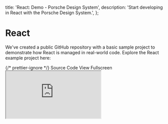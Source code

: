 
  title: 'React: Demo - Porsche Design System',
  description: 'Start developing in React with the Porsche Design System.',
};

# React

<TableOfContents headings={[]} />

We've created a public GitHub repository with a basic sample project to demonstrate how React is managed in real-world
code. Explore the React example project here:

<div className="flex flex-wrap gap-static-md mt-fluid-lg">
  <PLinkPure icon="external">
    {/* prettier-ignore */}
    <Link href="https://github.com/porsche-design-system/examples/tree/main/frameworks/react">Source Code</Link>
  </PLinkPure>
  <PLinkPure icon="external">
    <Link href="https://porsche-design-system.github.io/examples/react">View Fullscreen</Link>
  </PLinkPure>
</div>

<iframe
  className="my-fluid-md w-full aspect-3/2 rounded-lg shadow-high"
  title="React: Demo application"
  src="https://porsche-design-system.github.io/examples/react"
/>
